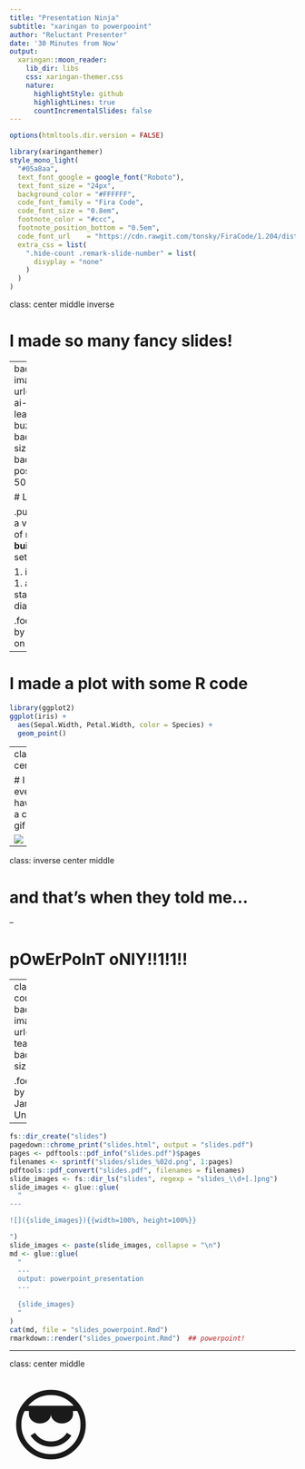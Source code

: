 ```yaml
---
title: "Presentation Ninja"
subtitle: "xaringan to powerpooint"  
author: "Reluctant Presenter"
date: '30 Minutes from Now'
output:
  xaringan::moon_reader:
    lib_dir: libs
    css: xaringan-themer.css
    nature:
      highlightStyle: github
      highlightLines: true
      countIncrementalSlides: false
---
```


```r
options(htmltools.dir.version = FALSE)
```

```r
library(xaringanthemer)
style_mono_light(
  "#05a8aa",
  text_font_google = google_font("Roboto"),
  text_font_size = "24px",
  background_color = "#FFFFFF",
  code_font_family = "Fira Code",
  code_font_size = "0.8em", 
  footnote_color = "#ccc",
  footnote_position_bottom = "0.5em",
  code_font_url    = "https://cdn.rawgit.com/tonsky/FiraCode/1.204/distr/fira_code.css",
  extra_css = list(
    ".hide-count .remark-slide-number" = list(
      disyplay = "none"
    )
  )
)
```

class: center middle inverse

# I made so many fancy slides!

---
background-image: url(img/data-ai-machine-learning-buzzwords.jpg)
background-size: 55%
background-position: 96% 50%

# Like this one!

.pull-left[
It has a very nice list of my favorite **built-in** data sets

1. iris
1. mtcars
1. airquality
1. starwars
1. diamonds
]

.footnote[Photo by Balázs Kétyi on Unsplash]


---

# I made a plot with some R code

```r
library(ggplot2)
ggplot(iris) + 
  aes(Sepal.Width, Petal.Width, color = Species) +
  geom_point()
```

---
class: center

# I even have a cat gif

![](img/cat.gif)

---

class: inverse center middle

# and that's when they told me...

--

# pOwErPoInT oNlY!!1!1!!

---
class: hide-count
background-image: url(img/single-tear.jpg)
background-size: cover

.footnote[Photo by Aliyah Jamous on Unsplash]

---

```r
fs::dir_create("slides")
pagedown::chrome_print("slides.html", output = "slides.pdf")
pages <- pdftools::pdf_info("slides.pdf")$pages
filenames <- sprintf("slides/slides_%02d.png", 1:pages)
pdftools::pdf_convert("slides.pdf", filenames = filenames)
slide_images <- fs::dir_ls("slides", regexp = "slides_\\d+[.]png")
slide_images <- glue::glue(
  "
---

![]({slide_images}){{width=100%, height=100%}}

")
slide_images <- paste(slide_images, collapse = "\n")
md <- glue::glue(
  "
  ---
  output: powerpoint_presentation
  ---
  
  {slide_images}
  "
)
cat(md, file = "slides_powerpoint.Rmd")
rmarkdown::render("slides_powerpoint.Rmd")  ## powerpoint!
```

---

class: center middle

<span style="font-size: 10em">&#x1F60E;</span>
